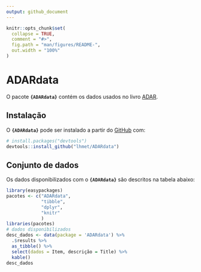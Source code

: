 ```yaml
---
output: github_document
---
```


<!-- README.md is generated from README.Rmd. Please edit that file -->

```r
knitr::opts_chunk$set(
  collapse = TRUE,
  comment = "#>",
  fig.path = "man/figures/README-",
  out.width = "100%"
)
```

# ADARdata

<!-- badges: start -->
<!-- badges: end -->

O pacote **`{ADARdata}`** contém os dados usados no livro [ADAR](https://lhmet.github.io/adar-ebook/).

## Instalação

O **`{ADARdata}`** pode ser instalado a partir do [GitHub](https://github.com/) com:

``` r
# install.packages("devtools")
devtools::install_github("lhmet/ADARdata")
```
## Conjunto de dados

Os dados disponibilizados com o **`{ADARdata}`** são descritos na tabela abaixo:

```r
library(easypackages)
pacotes <- c("ADARdata",
             "tibble",
             "dplyr",
             "knitr"
             )
libraries(pacotes)
# dados disponibilizados
desc_dados <- data(package = 'ADARdata') %>%
  .$results %>%
  as_tibble() %>% 
  select(dados = Item, descrição = Title) %>%
  kable()
desc_dados
```

